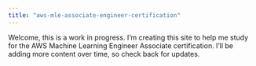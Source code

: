 ```yaml
---
title: "aws-mle-associate-engineer-certification"
---
```


Welcome, this is a work in progress. I'm creating this site to help me study for the AWS Machine Learning Engineer Associate certification. I'll be adding more content over time, so check back for updates.